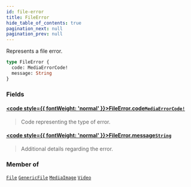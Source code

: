 ```yaml
---
id: file-error
title: FileError
hide_table_of_contents: true
pagination_next: null
pagination_prev: null
---
```








Represents a file error.

```graphql
type FileError {
  code: MediaErrorCode!
  message: String
}
```


### Fields

#### [<code style={{ fontWeight: 'normal' }}>FileError.<b>code</b></code>](#)<Bullet />[`MediaErrorCode!`](/enums/media-error-code) <Badge class="secondary" text="non-null"/> <Badge class="secondary" text="enum"/>
> Code representing the type of error.
> 

#### [<code style={{ fontWeight: 'normal' }}>FileError.<b>message</b></code>](#)<Bullet />[`String`](/scalars/string) <Badge class="secondary" text="scalar"/>
> Additional details regarding the error.
> 



### Member of

[`File`](/interfaces/file)  <Badge class="secondary" text="interface"/><Bullet />[`GenericFile`](/objects/generic-file)  <Badge class="secondary" text="object"/><Bullet />[`MediaImage`](/objects/media-image)  <Badge class="secondary" text="object"/><Bullet />[`Video`](/objects/video)  <Badge class="secondary" text="object"/>



